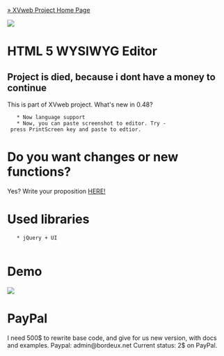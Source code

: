 [[http://bordeux.net/XVweb/|&raquo; XVweb Project Home Page]]

<p align="center"><img src="http://img402.imageshack.us/img402/8499/html5logo.jpg"  /></p>

= HTML 5 WYSIWYG Editor =
== Project is died, because i dont have a money to continue ==

This is part of XVweb project.
What's new in 0.48? 
	* Now language support
	* Now, you can paste screenshot to editor. Try - press PrintScreen key and paste to edtior. 

= Do you want changes or new functions? =
Yes? Write your proposition <a href="https://github.com/bordeux/HTML-5-WYSIWYG-Editor/issues">HERE!</a>


= Used libraries =
	* jQuery + UI
	
= Demo =

<p align="center"><a href="http://bordeux.github.com/HTML-5-WYSIWYG-Editor/"> <img src="http://img140.imageshack.us/img140/7695/demoy.png"  /> </a> </p>


= PayPal =
I need 500$ to rewrite base code, and give for us new version, with docs and examples. Paypal: admin@bordeux.net
Current status: 2$ on PayPal.
